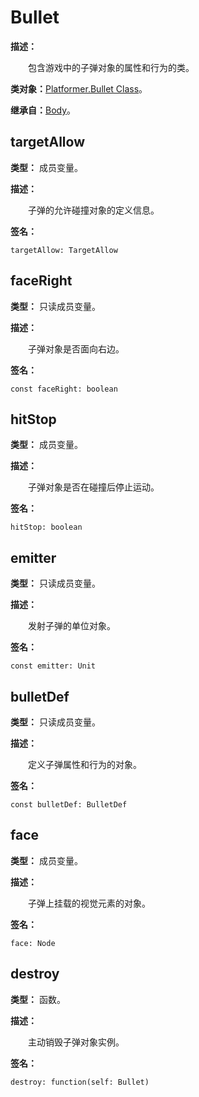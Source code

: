 
# Bullet

**描述：**

&emsp;&emsp;包含游戏中的子弹对象的属性和行为的类。

**类对象：**[Platformer.Bullet Class](/docs/api/Class%20Object/Platformer/Bullet)。

**继承自：**[Body](/docs/api/Class/Body)。

## targetAllow

**类型：** 成员变量。

**描述：**

&emsp;&emsp;子弹的允许碰撞对象的定义信息。

**签名：**
```tl
targetAllow: TargetAllow
```

## faceRight

**类型：** 只读成员变量。

**描述：**

&emsp;&emsp;子弹对象是否面向右边。

**签名：**
```tl
const faceRight: boolean
```

## hitStop

**类型：** 成员变量。

**描述：**

&emsp;&emsp;子弹对象是否在碰撞后停止运动。

**签名：**
```tl
hitStop: boolean
```

## emitter

**类型：** 只读成员变量。

**描述：**

&emsp;&emsp;发射子弹的单位对象。

**签名：**
```tl
const emitter: Unit
```

## bulletDef

**类型：** 只读成员变量。

**描述：**

&emsp;&emsp;定义子弹属性和行为的对象。

**签名：**
```tl
const bulletDef: BulletDef
```

## face

**类型：** 成员变量。

**描述：**

&emsp;&emsp;子弹上挂载的视觉元素的对象。

**签名：**
```tl
face: Node
```

## destroy

**类型：** 函数。

**描述：**

&emsp;&emsp;主动销毁子弹对象实例。

**签名：**
```tl
destroy: function(self: Bullet)
```